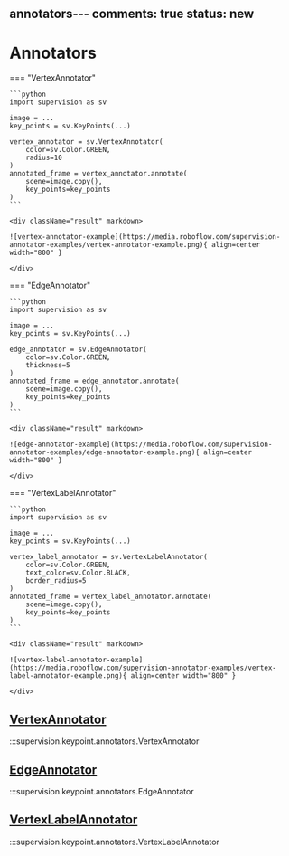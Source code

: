annotators---
comments: true
status: new
---

# Annotators

=== "VertexAnnotator"

    ```python
    import supervision as sv

    image = ...
    key_points = sv.KeyPoints(...)

    vertex_annotator = sv.VertexAnnotator(
        color=sv.Color.GREEN,
        radius=10
    )
    annotated_frame = vertex_annotator.annotate(
        scene=image.copy(),
        key_points=key_points
    )
    ```

    <div className="result" markdown>

    ![vertex-annotator-example](https://media.roboflow.com/supervision-annotator-examples/vertex-annotator-example.png){ align=center width="800" }

    </div>

=== "EdgeAnnotator"

    ```python
    import supervision as sv

    image = ...
    key_points = sv.KeyPoints(...)

    edge_annotator = sv.EdgeAnnotator(
        color=sv.Color.GREEN,
        thickness=5
    )
    annotated_frame = edge_annotator.annotate(
        scene=image.copy(),
        key_points=key_points
    )
    ```

    <div className="result" markdown>

    ![edge-annotator-example](https://media.roboflow.com/supervision-annotator-examples/edge-annotator-example.png){ align=center width="800" }

    </div>

=== "VertexLabelAnnotator"

    ```python
    import supervision as sv

    image = ...
    key_points = sv.KeyPoints(...)

    vertex_label_annotator = sv.VertexLabelAnnotator(
        color=sv.Color.GREEN,
        text_color=sv.Color.BLACK,
        border_radius=5
    )
    annotated_frame = vertex_label_annotator.annotate(
        scene=image.copy(),
        key_points=key_points
    )
    ```

    <div className="result" markdown>

    ![vertex-label-annotator-example](https://media.roboflow.com/supervision-annotator-examples/vertex-label-annotator-example.png){ align=center width="800" }

    </div>

<div className="md-typeset">
  <h2><a href="#supervision.keypoint.annotators.VertexAnnotator">VertexAnnotator</a></h2>
</div>

:::supervision.keypoint.annotators.VertexAnnotator

<div className="md-typeset">
  <h2><a href="#supervision.keypoint.annotators.EdgeAnnotator">EdgeAnnotator</a></h2>
</div>

:::supervision.keypoint.annotators.EdgeAnnotator

<div className="md-typeset">
  <h2><a href="#supervision.keypoint.annotators.VertexLabelAnnotator">VertexLabelAnnotator</a></h2>
</div>

:::supervision.keypoint.annotators.VertexLabelAnnotator